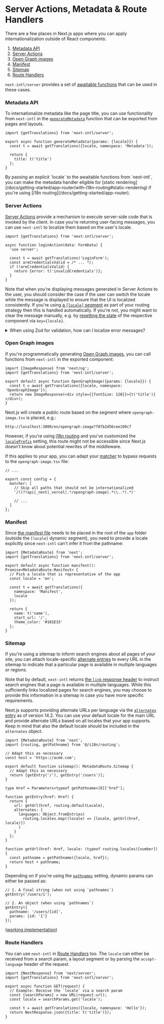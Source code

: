 
# Server Actions, Metadata & Route Handlers

There are a few places in Next.js apps where you can apply internationalization outside of React components:

1. [Metadata API](https://nextjs.org/docs/app/building-your-application/optimizing/metadata)
2. [Server Actions](https://nextjs.org/docs/app/building-your-application/data-fetching/server-actions-and-mutations)
3. [Open Graph images](https://nextjs.org/docs/app/api-reference/file-conventions/metadata/opengraph-image)
4. [Manifest](https://nextjs.org/docs/app/api-reference/file-conventions/metadata/manifest)
5. [Sitemap](https://nextjs.org/docs/app/api-reference/file-conventions/metadata/sitemap)
6. [Route Handlers](https://nextjs.org/docs/app/building-your-application/routing/router-handlers)

`next-intl/server` provides a set of [awaitable functions](/docs/environments/server-client-components#async-components) that can be used in these cases.

### Metadata API

To internationalize metadata like the page title, you can use functionality from `next-intl` in the [`generateMetadata`](https://nextjs.org/docs/app/api-reference/functions/generate-metadata#generatemetadata-function) function that can be exported from pages and layouts.

```tsx filename="layout.tsx"
import {getTranslations} from 'next-intl/server';

export async function generateMetadata({params: {locale}}) {
  const t = await getTranslations({locale, namespace: 'Metadata'});

  return {
    title: t('title')
  };
}
```

<Callout>
  By passing an explicit `locale` to the awaitable functions from `next-intl`,
  you can make the metadata handler eligible for [static
  rendering](/docs/getting-started/app-router/with-i18n-routing#static-rendering)
  if you're using [i18n routing](/docs/getting-started/app-router).
</Callout>

### Server Actions

[Server Actions](https://nextjs.org/docs/app/building-your-application/data-fetching/server-actions-and-mutations) provide a mechanism to execute server-side code that is invoked by the client. In case you're returning user-facing messages, you can use `next-intl` to localize them based on the user's locale.

```tsx
import {getTranslations} from 'next-intl/server';

async function loginAction(data: FormData) {
  'use server';

  const t = await getTranslations('LoginForm');
  const areCredentialsValid = /* ... */;
  if (!areCredentialsValid) {
    return {error: t('invalidCredentials')};
  }
}
```

Note that when you're displaying messages generated in Server Actions to the user, you should consider the case if the user can switch the locale while the message is displayed to ensure that the UI is localized consistently. If you're using [a `[locale]` segment](/docs/getting-started/app-router) as part of your routing strategy then this is handled automatically. If you're not, you might want to clear the message manually, e.g. by [resetting the state](https://react.dev/learn/preserving-and-resetting-state#resetting-a-form-with-a-key) of the respective component via `key={locale}`.

<Details id="server-actions-zod">
<summary>When using Zod for validation, how can I localize error messages?</summary>

[Zod](https://zod.dev/) allows you to provide [contextual error maps](https://zod.dev/ERROR_HANDLING?id=contextual-error-map) that can be used to customize error messages per parse invocation. Since the locale is specific to a particular request, this mechanism comes in handy to turn structured errors from `zod` into localized messages:

```tsx
import {getTranslations} from 'next-intl/server';
import {loginUser} from '@/services/session';
import {isEqual} from 'lodash';
import {z} from 'zod';

const loginFormSchema = z.object({
  email: z.string().email(),
  password: z.string().min(1)
});

// ...

async function loginAction(data: FormData) {
  'use server';

  const t = await getTranslations('LoginForm');
  const values = Object.fromEntries(data);

  const result = await loginFormSchema
    .refine(async (credentials) => loginUser(credentials), {
      message: t('invalidCredentials')
    })
    .safeParseAsync(values, {
      errorMap(issue, ctx) {
        let message;

        if (isEqual(issue.path, ['email'])) {
          message = t('invalidEmail');
        } else if (isEqual(issue.path, ['password'])) {
          message = t('invalidPassword');
        }

        return {message: message || ctx.defaultError};
      }
    });

  // ...
}
```

See the [App Router without i18n routing example](/examples#app-router-without-i18n-routing) for a working implementation.

</Details>

### Open Graph images

If you're programmatically generating [Open Graph images](https://nextjs.org/docs/app/api-reference/file-conventions/metadata/opengraph-image), you can call functions from `next-intl` in the exported component:

```tsx filename="app/[locale]/opengraph-image.tsx"
import {ImageResponse} from 'next/og';
import {getTranslations} from 'next-intl/server';

export default async function OpenGraphImage({params: {locale}}) {
  const t = await getTranslations({locale, namespace: 'OpenGraphImage'});
  return new ImageResponse(<div style={{fontSize: 128}}>{t('title')}</div>);
}
```

Next.js will create a public route based on the segment where `opengraph-image.tsx` is placed, e.g.:

```
http://localhost:3000/en/opengraph-image?f87b2d56cee109c7
```

However, if you're using [i18n routing](/docs/routing) and you've customized the [`localePrefix`](/docs/routing#locale-prefix) setting, this route might not be accessible since Next.js doesn't know about potential rewrites of the middleware.

If this applies to your app, you can adapt your [matcher](/docs/routing/middleware#matcher-config) to bypass requests to the `opengraph-image.tsx` file:

```tsx filename="middleware.ts"
// ...

export const config = {
  matcher: [
    // Skip all paths that should not be internationalized
    '/((?!api|_next|_vercel|.*/opengraph-image|.*\\..*).*)'

    // ...
  ]
};
```

### Manifest

Since [the manifest file](https://nextjs.org/docs/app/api-reference/file-conventions/metadata/manifest) needs to be placed in the root of the `app` folder (outside the `[locale]` dynamic segment), you need to provide a locale explicitly since `next-intl` can't infer it from the pathname:

```tsx filename="app/manifest.ts"
import {MetadataRoute} from 'next';
import {getTranslations} from 'next-intl/server';

export default async function manifest(): Promise<MetadataRoute.Manifest> {
  // Pick a locale that is representative of the app
  const locale = 'en';

  const t = await getTranslations({
    namespace: 'Manifest',
    locale
  });

  return {
    name: t('name'),
    start_url: '/',
    theme_color: '#101E33'
  };
}
```

### Sitemap

If you're using a sitemap to inform search engines about all pages of your site, you can attach locale-specific [alternate entries](https://developers.google.com/search/docs/specialty/international/localized-versions#sitemap) to every URL in the sitemap to indicate that a particular page is available in multiple languages or regions.

Note that by default, `next-intl` returns [the `link` response header](/docs/routing#alternate-links) to instruct search engines that a page is available in multiple languages. While this sufficiently links localized pages for search engines, you may choose to provide this information in a sitemap in case you have more specific requirements.

Next.js supports providing alternate URLs per language via the [`alternates` entry](https://nextjs.org/docs/app/api-reference/file-conventions/metadata/sitemap#generate-a-localized-sitemap) as of version 14.2. You can use your default locale for the main URL and provide alternate URLs based on all locales that your app supports. Keep in mind that also the default locale should be included in the `alternates` object.

```tsx filename="app/sitemap.ts" {4-5,8-9}
import {MetadataRoute} from 'next';
import {routing, getPathname} from '@/i18n/routing';

// Adapt this as necessary
const host = 'https://acme.com';

export default function sitemap(): MetadataRoute.Sitemap {
  // Adapt this as necessary
  return [getEntry('/'), getEntry('/users')];
}

type Href = Parameters<typeof getPathname>[0]['href'];

function getEntry(href: Href) {
  return {
    url: getUrl(href, routing.defaultLocale),
    alternates: {
      languages: Object.fromEntries(
        routing.locales.map((locale) => [locale, getUrl(href, locale)])
      )
    }
  };
}

function getUrl(href: Href, locale: (typeof routing.locales)[number]) {
  const pathname = getPathname({locale, href});
  return host + pathname;
}
```

Depending on if you're using the [`pathnames`](/docs/routing#pathnames) setting, dynamic params can either be passed as:

```tsx
// 1. A final string (when not using `pathnames`)
getEntry('/users/1');

// 2. An object (when using `pathnames`)
getEntry({
  pathname: '/users/[id]',
  params: {id: '1'}
});
```

([working implementation](https://github.com/amannn/next-intl/blob/main/examples/example-app-router/src/app/sitemap.ts))

### Route Handlers

You can use `next-intl` in [Route Handlers](https://nextjs.org/docs/app/building-your-application/routing/router-handlers) too. The `locale` can either be received from a search param, a layout segment or by parsing the `accept-language` header of the request.

```tsx filename="app/api/hello/route.tsx"
import {NextResponse} from 'next/server';
import {getTranslations} from 'next-intl/server';

export async function GET(request) {
  // Example: Receive the `locale` via a search param
  const {searchParams} = new URL(request.url);
  const locale = searchParams.get('locale');

  const t = await getTranslations({locale, namespace: 'Hello'});
  return NextResponse.json({title: t('title')});
}
```
